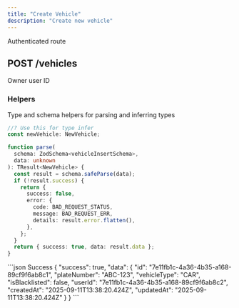 ```yaml
---
title: "Create Vehicle"
description: "Create new vehicle"
---
```


<Info>Authenticated route</Info>
## POST /vehicles

<Expandable title="Vehicle Schema">
  <ResponseField
    name="plateNumber"
    type="string"
    example="ABC-123"
    required
  />
  <ResponseField
    name="vehicleType"
    type="string"
    example="CAR"
    required
  />
  <ResponseField
    name="userId"
    type="string"
    example="7e11fb1c-4a36-4b35-a168-89cf9f6ab8c2"
    required
  >
    Owner user ID
  </ResponseField>
</Expandable>

### Helpers

Type and schema helpers for parsing and inferring types

```ts Vehicle
//? Use this for type infer
const newVehicle: NewVehicle;
```

```ts vehicleInsertSchema
function parse(
  schema: ZodSchema<vehicleInsertSchema>,
  data: unknown
): TResult<NewVehicle> {
  const result = schema.safeParse(data);
  if (!result.success) {
    return {
      success: false,
      error: {
        code: BAD_REQUEST_STATUS,
        message: BAD_REQUEST_ERR,
        details: result.error.flatten(),
      },
    };
  }
  return { success: true, data: result.data };
}
```

<ResponseExample>
```json Success
{
    "success": true,
    "data": {
        "id": "7e11fb1c-4a36-4b35-a168-89cf9f6ab8c1",
        "plateNumber": "ABC-123",
        "vehicleType": "CAR",
        "isBlacklisted": false,
        "userId": "7e11fb1c-4a36-4b35-a168-89cf9f6ab8c2",
        "createdAt": "2025-09-11T13:38:20.424Z",
        "updatedAt": "2025-09-11T13:38:20.424Z"
    }
}
```
</ResponseExample>
